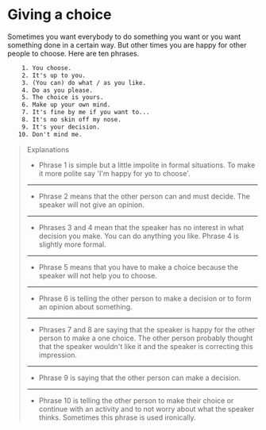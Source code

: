 # Giving a choice

Sometimes you want everybody to do something you want or you want something done in a certain way. But other times you are happy for other people to choose. Here are ten phrases.

```txt
    1. You choose.
    2. It's up to you.
    3. (You can) do what / as you like.
    4. Do as you please.
    5. The choice is yours.
    6. Make up your own mind.
    7. It's fine by me if you want to...
    8. It's no skin off my nose.
    9. It's your decision.
   10. Don't mind me.
```

> Explanations
>
> - Phrase 1 is simple but a little impolite in formal situations. To make it more polite say 'I'm happy for yo to choose'.
>
> ---
>
> - Phrase 2 means that the other person can and must decide. The speaker will not give an opinion.
>
> ---
>
> - Phrases 3 and 4 mean that the speaker has no interest in what decision you make. You can do anything you like. Phrase 4 is slightly more formal.
>
> ---
>
> - Phrase 5 means that you have to make a choice because the speaker will not help you to choose.
>
> ---
>
> - Phrase 6 is telling the other person to make a decision or to form an opinion about something.
>
> ---
>
> - Phrases 7 and 8 are saying that the speaker is happy for the other person to make a one choice. The other person probably thought that the speaker wouldn't like it and the speaker is correcting this impression.
>
> ---
>
> - Phrase 9 is saying that the other person can make a decision.
>
> ---
>
> - Phrase 10 is telling the other person to make their choice or continue with an activity and to not worry about what the speaker thinks. Sometimes this phrase is used ironically.
